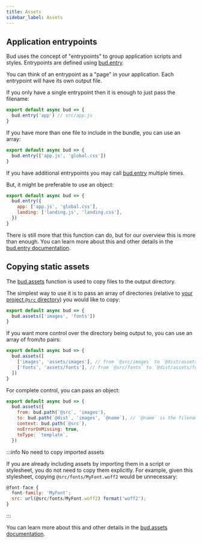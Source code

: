 ```yaml
---
title: Assets
sidebar_label: Assets
---
```


## Application entrypoints

Bud uses the concept of "entrypoints" to group application scripts and styles. Entrypoints are defined using [bud.entry](/docs/bud.entry).

You can think of an entrypoint as a "page" in your application. Each entrypoint will have its own output file.

If you only have a single entrypoint then it is enough to just pass the filename:

```js title='bud.config.mjs'
export default async bud => {
  bud.entry('app') // src/app.js
}
```

If you have more than one file to include in the bundle, you can use an array:

```js title='bud.config.mjs'
export default async bud => {
  bud.entry(['app.js', 'global.css'])
}
```

If you have additional entrypoints you may call [bud.entry](/docs/bud.entry) multiple times.

But, it might be preferable to use an object:

```js title='bud.config.mjs'
export default async bud => {
  bud.entry({
    app: ['app.js', 'global.css'],
    landing: ['landing.js', 'landing.css'],
  })
}
```

There is still more that this function can do, but for our overview this is more than enough. You can learn more about this and
other details in the [bud.entry documentation](/docs/bud.entry).

## Copying static assets

The [bud.assets](/docs/bud.assets) function is used to copy files to the output directory.

The simplest way to use it is to pass an array of directories (relative to [your project `@src` directory](#project-paths)) you would like to copy:

```js title='bud.config.mjs'
export default async bud => {
  bud.assets(['images', 'fonts'])
}
```

If you want more control over the directory being output to, you can use an array of from/to pairs:

```js title='bud.config.mjs'
export default async bud => {
  bud.assets([
    ['images', 'assets/images'], // from `@src/images` to `@dist/assets/images`
    ['fonts', 'assets/fonts'], // from `@src/fonts` to `@dist/assets/fonts`
  ])
}
```

For complete control, you can pass an object:

```js title='bud.config.mjs'
export default async bud => {
  bud.assets({
    from: bud.path(`@src`, 'images'),
    to: bud.path(`@dist`, 'images', `@name`), // `@name` is the filename (including hash if applicable)
    context: bud.path(`@src`),
    noErrorOnMissing: true,
    toType: `template`,
  })
```

:::info No need to copy imported assets

If you are already including assets by importing them in a script or stylesheet, you do not need
to copy them explicitly. For example, given this stylesheet, copying `@src/fonts/MyFont.woff2` would be unnecessary:

```js title='index.css'
@font-face {
  font-family: 'MyFont';
  src: url(@src/fonts/MyFont.woff2) format('woff2');
}
```

:::

You can learn more about this and other details in the [bud.assets documentation](/docs/bud.assets).
